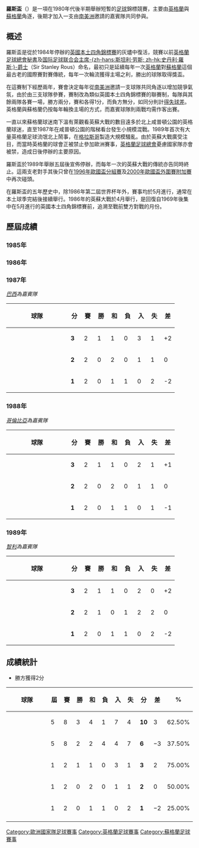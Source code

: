{{noteTA|G1=足球
|T=zh-hans:劳斯杯; zh-hk:羅斯盃;
|1=zh-hans:劳斯杯; zh-hk:羅斯盃;
}}

'''羅斯盃'''（{{lang-en|'''Rous Cup'''}}）是一項在1980年代後半期舉辦短暫的[[足球|足球]]錦標競賽，主要由[[英格蘭足球代表隊|英格蘭]]與[[蘇格蘭足球代表隊|蘇格蘭]]角逐，後期才加入一支由[[南美洲|南美洲]]邀請的嘉賓隊共同參與。

==概述==
羅斯盃是從於1984年停辦的[[英國本土四角錦標賽|英國本土四角錦標賽]]的灰燼中復活，競賽以前[[英格蘭足球總會|英格蘭足球總會]][[秘書|秘書]]及[[国际足球联合会|国际足球联合会]][[国际足球联合会主席列表|主席]][[斯坦利·劳斯|-{zh-hans:斯坦利·劳斯; zh-hk:史丹利·羅斯;}-]][[爵士|爵士]]（Sir Stanley Rous）命名，最初只是延續每年一次[[英格蘭足球代表隊|英格蘭]]對[[蘇格蘭足球代表隊|蘇格蘭]]這個最古老的國際賽對賽傳統，每年一次輪流獲得主場之利，勝出的球隊取得獎盃。

在這賽制下經歷兩年，賽會決定每年從[[南美洲|南美洲]]邀請一支球隊共同角逐以增加競爭氣氛，由於由三支球隊參賽，賽制改為類似英國本土四角錦標賽的聯賽制，每隊與其餘兩隊各賽一場，勝方兩分，賽和各得1分，而負方無分，如同分則計[[得失球差|得失球差]]。英格蘭與蘇格蘭仍按每年輪換主場的方式，而嘉賓球隊則兩戰均需作客出賽。

一直以來蘇格蘭球迷南下溫有萊觀看英蘇大戰的數目遠多於北上咸普頓公園的英格蘭球迷，直至1987年在咸普頓公園的階梯看台發生小規模混戰。1989年首次有大量英格蘭足球流氓北上鬧事，在[[格拉斯哥|格拉斯哥]]製造大規模騷亂。由於英蘇大戰廣受注目，而當時英格蘭的球會正被禁止參加歐洲賽事，[[英格蘭足球總會|英格蘭足球總會]]憂慮國家隊亦會被禁，造成日後停辦的主要原因。

羅斯盃於1989年舉辦五屆後宣佈停辦，而每年一次的英蘇大戰的傳統亦告同時終止。這兩支老對手其後只曾在[[1996年欧洲足球锦标赛#分組賽|1996年歐國盃分組賽]]及[[2000年欧洲足球锦标赛#外圍賽|2000年歐國盃外圍賽附加賽]]中再次碰頭。

在羅斯盃的五年歷史中，除1986年第二屆世界杯年外，賽事均於5月進行，通常在本土球季完結後接續舉行。1986年的英蘇大戰於4月舉行，是回復自1969年後集中在5月進行的英國本土四角錦標賽前，追溯至戰前雙方對戰的月份。

==歷屆成績==
===1985年===
{{Footballbox 
|date = 1985年5月25日 
|team1 = {{fb|SCO}} 
|score = 1–0 
|team2 = {{fb|ENG}} 
|goals1 = [[Richard_Gough|哥夫]] {{goal|68}}
|goals2 =  
|report = [http://www.englandstats.com/matchreport.php?mid=600 報告]
|stadium = [[格拉斯哥|格拉斯哥]]，[[咸普頓公園球場|咸普頓公園球場]]
|attendance = 66,489
|referee = Michel Vautrot（法國）
}}

===1986年===
{{Footballbox 
|date = 1986年4月23日 
|team1 = {{fb|ENG}} 
|score = 2–1 
|team2 = {{fb|SCO}} 
|goals1 = [[Terry_Butcher|畢查]] {{goal|27}} <br />[[格伦·霍德尔|荷杜]] {{goal|43}}
|goals2 = [[格雷姆·索内斯|桑拿士]] {{goal|57|pen.}} 
|report = [http://www.englandstats.com/matchreport.php?mid=611 報告]
|stadium = [[倫敦|倫敦]]，[[温布利球场_(1923年)|溫布萊球場]]
|attendance = 68,357
|referee = Michel Vautrot（法國）
}}

===1987年===
''[[巴西國家足球隊|巴西]]為嘉賓隊''

{{Footballbox 
|date = 1987年5月19日 
|team1 = {{fb|ENG}} 
|score = 1–1 
|team2 = {{fb|BRA}} 
|goals1 = [[加里·莱因克尔|連尼加]] {{goal|35}} 
|goals2 = [[Mirandinha|米蘭甸拿]] {{goal|36}} 
|report = [http://www.englandstats.com/matchreport.php?mid=625 報告]
|stadium = [[倫敦|倫敦]]，[[温布利球场_(1923年)|溫布萊球場]]
|attendance = 92,000
|referee = Michel Vautrot（法國）
}}
{{Footballbox 
|date = 1987年5月23日 
|team1 = {{fb|SCO}} 
|score = 0–0 
|team2 = {{fb|ENG}} 
|goals1 =  
|goals2 =  
|report = [http://www.englandstats.com/matchreport.php?mid=626 報告]
|stadium = [[格拉斯哥|格拉斯哥]]，[[咸普頓公園球場|咸普頓公園球場]]
|attendance = 64,713
|referee = Dieter Pauly（西德）
}}
{{Footballbox 
|date = 1987年5月26日 
|team1 = {{fb|SCO}} 
|score = 0–2 
|team2 = {{fb|BRA}} 
|goals1 =  
|goals2 =  
|stadium = [[格拉斯哥|格拉斯哥]]，[[咸普頓公園球場|咸普頓公園球場]]
|attendance = 
|referee = 
}}

{| class="wikitable" style="text-align:center;"
|-
!width=150|球隊
!width=20|分
!width=20|賽
!width=20|勝
!width=20|和
!width=20|負
!width=20|入
!width=20|失
!width=20|差
|- style="background:#ccffcc;"
|style="text-align:left;"|{{fb|BRA}}
|'''3'''||2||1||1||0||3||1||+2
|-
|style="text-align:left;"|{{fb|ENG}}
|'''2'''||2||0||2||0||1||1||0
|-
|style="text-align:left;"|{{fb|SCO}}
|'''1'''||2||0||1||1||0||2||-2
|}

===1988年===
''[[哥倫比亞國家足球隊|哥倫比亞]]為嘉賓隊''
{{Footballbox 
|date = 1988年5月17日 
|team1 = {{fb|SCO}} 
|score = 0–0 
|team2 = {{fb|COL}} 
|goals1 =  
|goals2 =  
|stadium = [[格拉斯哥|格拉斯哥]]，[[咸普頓公園球場|咸普頓公園球場]]
|attendance = 
|referee = 
}}
{{Footballbox 
|date = 1988年5月21日 
|team1 = {{fb|ENG}} 
|score = 1–0 
|team2 = {{fb|SCO}} 
|goals1 = [[彼得·比尔兹利|比士利]] {{goal|12}} 
|goals2 =  
|report = [http://www.englandstats.com/matchreport.php?mid=633 報告]
|stadium = [[倫敦|倫敦]]，[[温布利球场_(1923年)|溫布萊球場]]
|attendance = 70,480
|referee = Joel Quiniou（法國）
}}
{{Footballbox 
|date = 1988年5月24日 
|team1 = {{fb|ENG}} 
|score = 1–1 
|team2 = {{fb|COL}} 
|goals1 = [[加里·莱因克尔|連尼加]] {{goal|22}}
|goals2 = [[Andres_Escobar|艾斯高巴]] {{goal|66}} 
|report = [http://www.englandstats.com/matchreport.php?mid=634 報告]
|stadium = [[倫敦|倫敦]]，[[温布利球场_(1923年)|溫布萊球場]]
|attendance = 25,756
|referee = Karl-Josef Assenmacher（西德）
}}
{| class="wikitable" style="text-align:center;"
|-
!width=150|球隊
!width=20|分
!width=20|賽
!width=20|勝
!width=20|和
!width=20|負
!width=20|入
!width=20|失
!width=20|差
|- style="background:#ccffcc;"
|style="text-align:left;"|{{fb|ENG}}
|'''3'''||2||1||1||0||2||1||+1 
|-
|style="text-align:left;"|{{fb|COL}}
|'''2'''||2||0||2||0||1||1||0
|-
|style="text-align:left;"|{{fb|SCO}}
|'''1'''||2||0||1||1||0||1||-1
|}

===1989年===
''[[智利國家足球隊|智利]]為嘉賓隊''

{{Footballbox 
|date = 1989年5月23日 
|team1 = {{fb|ENG}} 
|score = 0–0 
|team2 = {{fb|CHI}} 
|goals1 =  
|goals2 =  
|report = [http://www.englandstats.com/matchreport.php?mid=645 報告]
|stadium = [[倫敦|倫敦]]，[[温布利球场_(1923年)|溫布萊球場]]
|attendance = 15,628
|referee = Erik Fredriksson（瑞典）
}}
{{Footballbox 
|date = 1989年5月27日 
|team1 = {{fb|SCO}} 
|score = 0–2 
|team2 = {{fb|ENG}} 
|goals1 =  
|goals2 = [[克里斯·沃德尔|華度]] {{goal|20}} <br /> [[Steve_Bull|保爾]] {{goal|82}}
|report = [http://www.englandstats.com/matchreport.php?mid=646 報告]
|stadium = [[格拉斯哥|格拉斯哥]]，[[咸普頓公園球場|咸普頓公園球場]]
|attendance = 63,282
|referee = Michel Vautrot（法國）
}}
{{Footballbox 
|date = 1989年5月30日 
|team1 = {{fb|SCO}} 
|score = 2–0 
|team2 = {{fb|CHI}} 
|goals1 = 
|goals2 = 
|stadium = [[格拉斯哥|格拉斯哥]]，[[咸普頓公園球場|咸普頓公園球場]]
|attendance = 
|referee = 
}}

{| class="wikitable" style="text-align:center;"
|-
!width=150|球隊
!width=20|分
!width=20|賽
!width=20|勝
!width=20|和
!width=20|負
!width=20|入
!width=20|失
!width=20|差
|- style="background:#ccffcc;"
|style="text-align:left;"|{{fb|ENG}}
|'''3'''||2||1||1||0||2||0||+2 
|-
|style="text-align:left;"|{{fb|SCO}}
|'''2'''||2||1||0||1||2||2||0
|-
|style="text-align:left;"|{{fb|CHI}}
|'''1'''||2||0||1||1||0||2||-2
|}

==成績統計==

*勝方獲得2分

{| class="wikitable" style="text-align:center;"
|-
!width=150|球隊
!width=20|屆
!width=20|賽
!width=20|勝
!width=20|和
!width=20|負
!width=20|入
!width=20|失
!width=20|分
!width=20|差
!width=20|%
|-
|style="text-align:left;"|{{fb|ENG}}
|5||8||3||4||1||7||4||'''10'''||3||62.50%
|-
|style="text-align:left;"|{{fb|SCO}}
|5||8||2||2||4||4||7||'''6'''||−3||37.50%
|-
|style="text-align:left;"|{{fb|BRA}}
|1||2||1||1||0||3||1||'''3'''||2||75.00%
|-
|style="text-align:left;"|{{fb|COL}}
|1||2||0||2||0||1||1||'''2'''||0||50.00%
|-
|style="text-align:left;"|{{fb|CHI}}
|1||2||0||1||1||0||2||'''1'''||−2||25.00%
|-
|}

{{Football in the United Kingdom}}

[[Category:歐洲國家隊足球賽事|Category:歐洲國家隊足球賽事]]
[[Category:英格蘭足球賽事|Category:英格蘭足球賽事]]
[[Category:蘇格蘭足球賽事|Category:蘇格蘭足球賽事]]